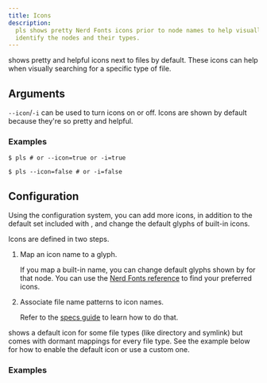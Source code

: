 ```yaml
---
title: Icons
description:
  pls shows pretty Nerd Fonts icons prior to node names to help visually
  identify the nodes and their types.
---
```



<Pls /> shows pretty and helpful icons next to files by default. These icons can
help when visually searching for a specific type of file.

## Arguments

`--icon`/`-i` can be used to turn icons on or off. Icons are shown by default
because they're so pretty and helpful.

### Examples

```console
$ pls # or --icon=true or -i=true
```

<IconsOn />

```console
$ pls --icon=false # or -i=false
```

<IconsOff />

## Configuration

Using the configuration system, you can add more icons, in addition to the
default set included with <Pls />, and change the default glyphs of built-in
icons.

Icons are defined in two steps.

1. Map an icon name to a glyph.

   If you map a built-in name, you can change default glyphs shown by <Pls />
   for that node. You can use the
   [Nerd Fonts reference](https://www.nerdfonts.com/cheat-sheet) to find your
   preferred icons.

2. Associate file name patterns to icon names.

   Refer to the [specs guide](/pls/guides/specs/) to learn how to do that.

<Pls /> shows a default icon for some file types (like directory and symlink)
but comes with dormant mappings for every file type. See the example below for
how to enable the default icon or use a custom one.

### Examples

<IconsConf />

<IconsConfd />
